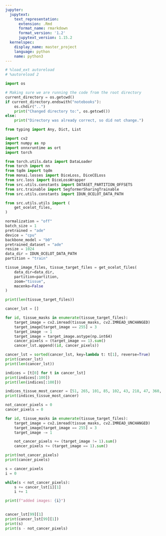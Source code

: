 ```yaml
---
jupyter:
  jupytext:
    text_representation:
      extension: .Rmd
      format_name: rmarkdown
      format_version: '1.2'
      jupytext_version: 1.15.2
  kernelspec:
    display_name: master_project
    language: python
    name: python3
---
```


```python
# %load_ext autoreload
# %autoreload 2

import os

# Making sure we are running the code from the root directory
current_directory = os.getcwd()
if current_directory.endswith("notebooks"):
    os.chdir("..")
    print("Changed directory to:", os.getcwd())
else:
    print("Directory was already correct, so did not change.")
```

```python
from typing import Any, Dict, List

import cv2
import numpy as np
import onnxruntime as ort
import torch

from torch.utils.data import DataLoader
from torch import nn
from tqdm import tqdm
from monai.losses import DiceLoss, DiceCELoss
from src.loss import DiceLossWrapper
from src.utils.constants import DATASET_PARTITION_OFFSETS
from src.trainable import SegformerSharingTrainable
from src.utils.constants import IDUN_OCELOT_DATA_PATH

from src.utils.utils import (
    get_ocelot_files,
)
```

```python
normalization = "off"
batch_size = 1
pretrained = "ade"
device = "cpu"
backbone_model = "b0"
pretrained_dataset = "ade"
resize = 1024
data_dir = IDUN_OCELOT_DATA_PATH
partition = "train"

tissue_image_files, tissue_target_files = get_ocelot_files(
    data_dir=data_dir,
    partition=partition,
    zoom="tissue",
    macenko=False
)
```

```python
print(len(tissue_target_files))
```

```python
cancer_lst = []

for id, tissue_masks in enumerate(tissue_target_files):
    target_image = cv2.imread(tissue_masks, cv2.IMREAD_UNCHANGED)
    target_image[target_image == 255] = 3
    target_image -= 1
    target_image = target_image.astype(np.int64)
    cancer_pixels = (target_image == 1).sum()
    cancer_lst.append((id, cancer_pixels))
```

```python
cancer_lst = sorted(cancer_lst, key=lambda t: t[1], reverse=True)
print(cancer_lst)
print(len(cancer_lst))

indices = [t[0] for t in cancer_lst]
print(indices[:100])
print(len(indices[:100]))

indices_tissue_most_cancer = [51, 265, 101, 85, 102, 43, 218, 47, 360, 72, 28, 86, 234, 116, 133, 100, 38, 108, 4, 226, 267, 71, 114, 46, 87, 59, 277, 334, 127, 5, 191, 121, 115, 6, 209, 119, 206, 178, 10, 2, 120, 13, 27, 228, 259, 84, 8, 147, 40, 336, 263, 186, 225, 300, 188, 189, 55, 26, 113, 9, 200, 308, 205, 169, 56, 193, 270, 94, 49, 310, 236, 69, 35, 381, 199, 64, 66, 39, 107, 140, 77, 379, 266, 117, 68, 67, 192, 96, 260, 304, 208, 79, 204, 194, 63, 280, 380, 109, 269, 145]
print(indices_tissue_most_cancer)
```

```python
not_cancer_pixels = 0
cancer_pixels = 0

for id, tissue_masks in enumerate(tissue_target_files):
    target_image = cv2.imread(tissue_masks, cv2.IMREAD_UNCHANGED)
    target_image[target_image == 255] = 3
    target_image -= 1

    not_cancer_pixels += (target_image != 1).sum()
    cancer_pixels += (target_image == 1).sum()

print(not_cancer_pixels)
print(cancer_pixels)
```

```python
s = cancer_pixels
i = 0

while(s < not_cancer_pixels):
    s += cancer_lst[i][1]
    i += 1

print(f"added images: {i}")
    

```

```python
cancer_lst[99][1]
print(cancer_lst[99][1])
print(s)
print(s - not_cancer_pixels)
```

